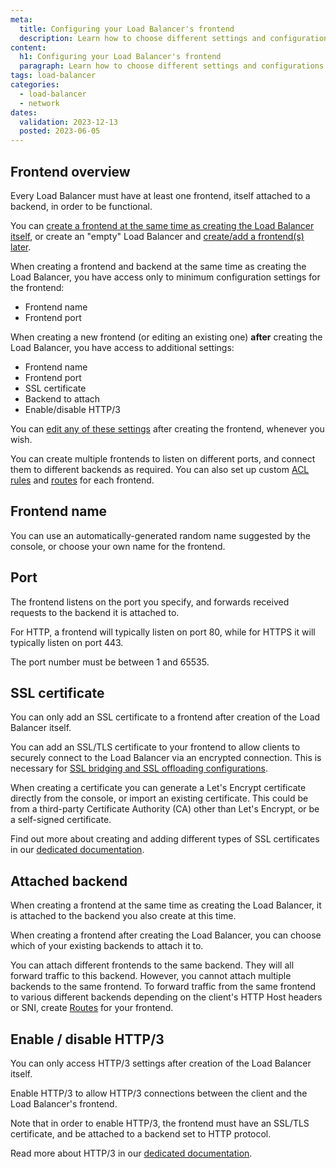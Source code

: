 ```yaml
---
meta:
  title: Configuring your Load Balancer's frontend
  description: Learn how to choose different settings and configurations for your Load Balancer's frontend depending on your needs
content:
  h1: Configuring your Load Balancer's frontend
  paragraph: Learn how to choose different settings and configurations for your Load Balancer's frontend depending on your needs
tags: load-balancer
categories: 
  - load-balancer
  - network
dates:
  validation: 2023-12-13
  posted: 2023-06-05
---
```


## Frontend overview

Every Load Balancer must have at least one frontend, itself attached to a backend, in order to be functional.

You can [create a frontend at the same time as creating the Load Balancer itself](/network/load-balancer/how-to/create-frontends-backends/#how-to-create-a-frontend-during-creation-of-your-load-balancer), or create an "empty" Load Balancer and [create/add a frontend(s) later](/network/load-balancer/how-to/create-frontends-backends/#how-to-create-a-frontend-after-creation-of-your-load-balancer).

When creating a frontend and backend at the same time as creating the Load Balancer, you have access only to minimum configuration settings for the frontend:
- Frontend name
- Frontend port

When creating a new frontend (or editing an existing one) **after** creating the Load Balancer, you have access to additional settings:
- Frontend name
- Frontend port
- SSL certificate
- Backend to attach
- Enable/disable HTTP/3

You can [edit any of these settings](/network/load-balancer/how-to/manage-frontends-and-backends/#how-to-edit-frontends) after creating the frontend, whenever you wish.

You can create multiple frontends to listen on different ports, and connect them to different backends as required. You can also set up custom [ACL rules](/network/load-balancer/how-to/create-manage-acls/) and [routes](/network/load-balancer/how-to/create-manage-routes/) for each frontend.

## Frontend name

You can use an automatically-generated random name suggested by the console, or choose your own name for the frontend.

## Port

The frontend listens on the port you specify, and forwards received requests to the backend it is attached to.

For HTTP, a frontend will typically listen on port 80, while for HTTPS it will typically listen on port 443.

The port number must be between 1 and 65535.

## SSL certificate

<Message type="note">

You can only add an SSL certificate to a frontend after creation of the Load Balancer itself.

</Message>

You can add an SSL/TLS certificate to your frontend to allow clients to securely connect to the Load Balancer via an encrypted connection. This is necessary for [SSL bridging and SSL offloading configurations](/network/load-balancer/reference-content/ssl-bridging-offloading-passthrough/).

When creating a certificate you can generate a Let's Encrypt certificate directly from the console, or import an existing certificate. This could be from a third-party Certificate Authority (CA) other than Let's Encrypt, or be a self-signed certificate.

Find out more about creating and adding different types of SSL certificates in our [dedicated documentation](/network/load-balancer/how-to/add-certificate/).

## Attached backend

When creating a frontend at the same time as creating the Load Balancer, it is attached to the backend you also create at this time.

When creating a frontend after creating the Load Balancer, you can choose which of your existing backends to attach it to.

<Message type="note">

You can attach different frontends to the same backend. They will all forward traffic to this backend. However, you cannot attach multiple backends to the same frontend. To forward traffic from the same frontend to various different backends depending on the client's HTTP Host headers or SNI, create [Routes](/network/load-balancer/how-to/create-manage-routes/) for your frontend.

</Message>

## Enable / disable HTTP/3

<Message type="note">

You can only access HTTP/3 settings after creation of the Load Balancer itself.

</Message>

Enable HTTP/3 to allow HTTP/3 connections between the client and the Load Balancer's frontend.

Note that in order to enable HTTP/3, the frontend must have an SSL/TLS certificate, and be attached to a backend set to HTTP protocol.

Read more about HTTP/3 in our [dedicated documentation](/network/load-balancer/reference-content/http2-http3/).